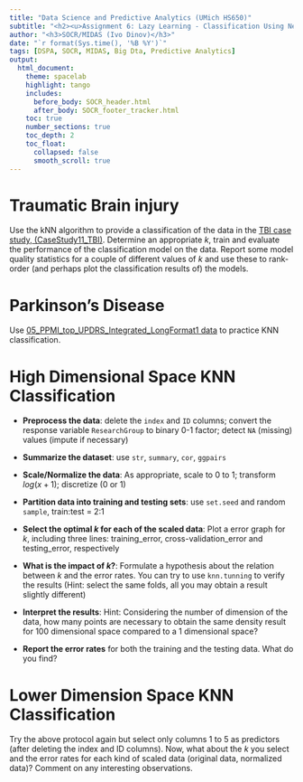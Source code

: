 ---
title: "Data Science and Predictive Analytics (UMich HS650)"
subtitle: "<h2><u>Assignment 6: Lazy Learning - Classification Using Nearest Neighbors</u></h2>"
author: "<h3>SOCR/MIDAS (Ivo Dinov)</h3>"
date: "`r format(Sys.time(), '%B %Y')`"
tags: [DSPA, SOCR, MIDAS, Big Dta, Predictive Analytics] 
output:
  html_document:
    theme: spacelab
    highlight: tango
    includes:
      before_body: SOCR_header.html
      after_body: SOCR_footer_tracker.html
    toc: true
    number_sections: true
    toc_depth: 2
    toc_float:
      collapsed: false
      smooth_scroll: true
---

# Traumatic Brain injury
Use the kNN algorithm to provide a classification of the data in the [TBI case study, (CaseStudy11_TBI)](https://umich.instructure.com/courses/38100/files/folder/Case_Studies). Determine an appropriate *k*, train and evaluate the performance of the classification model on the data. Report some model quality statistics for a couple of different values of *k* and use these to rank-order (and perhaps plot the classification results of) the models.

# Parkinson's Disease
Use [05_PPMI_top_UPDRS_Integrated_LongFormat1 data](https://umich.instructure.com/courses/38100/files/folder/data) to practice KNN classification.

# High Dimensional Space KNN Classification

* **Preprocess the data**: delete the `index` and `ID` columns; convert the response variable `ResearchGroup` to  binary 0-1 factor; detect `NA` (missing) values (impute if necessary)

* **Summarize the dataset**: use `str`, `summary`, `cor`, `ggpairs`

* **Scale/Normalize the data**: As appropriate, scale to 0 to 1; transform  $log(x+1)$; discretize (0 or 1)

* **Partition data into training and testing sets**: use `set.seed` and random `sample`, train:test = 2:1

* **Select the optimal $k$ for each of the scaled data**: Plot a error graph for $k$, including three lines: training_error, cross-validation_error and testing_error, respectively

* **What is the impact of $k$?**: Formulate a hypothesis about the relation between $k$ and the error rates. You can try to use `knn.tunning` to verify the results (Hint: select the same folds, all you may obtain a result slightly different)

* **Interpret the results**: Hint: Considering the number of dimension of the data, how many points are necessary to obtain the same density result for 100 dimensional space compared to a 1 dimensional space?

* **Report the error rates** for both the training and the testing data. What do you find?

# Lower Dimension Space KNN Classification

Try the above protocol again but select only columns 1 to 5 as predictors (after deleting the index and ID columns). Now, what about the $k$ you select and the error rates for each kind of scaled data (original data, normalized data)? Comment on any interesting observations.
